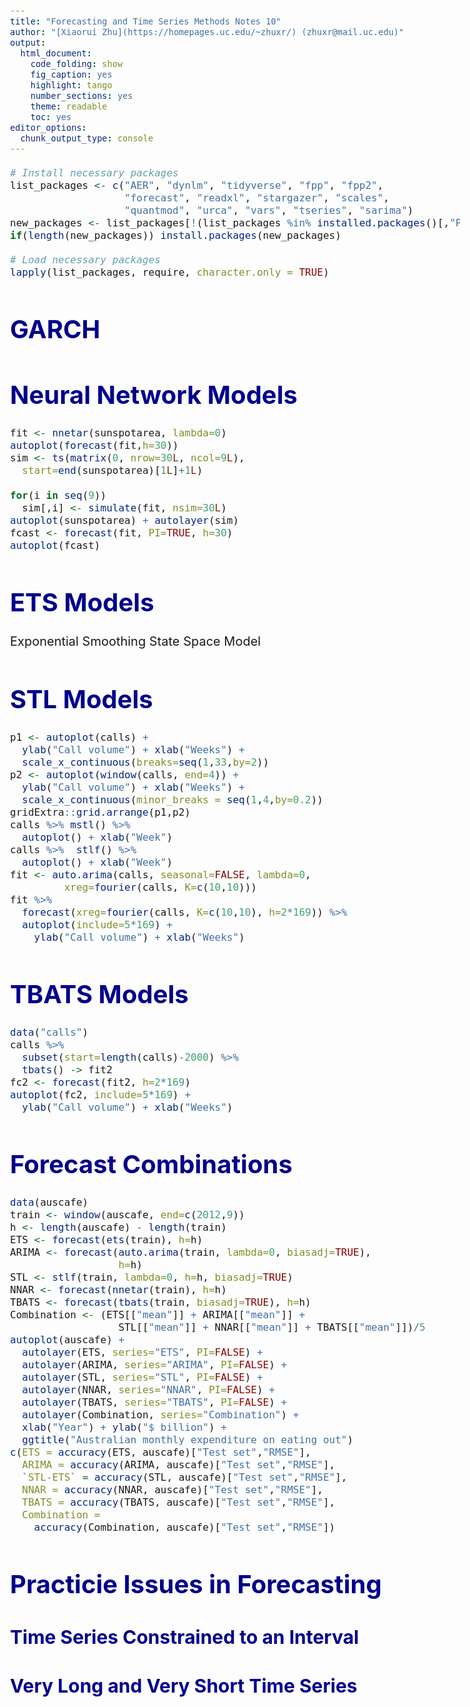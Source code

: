 ```yaml
---
title: "Forecasting and Time Series Methods Notes 10"
author: "[Xiaorui Zhu](https://homepages.uc.edu/~zhuxr/) (zhuxr@mail.uc.edu)"
output: 
  html_document:
    code_folding: show
    fig_caption: yes
    highlight: tango
    number_sections: yes
    theme: readable
    toc: yes
editor_options: 
  chunk_output_type: console
---
```

<style type="text/css">
body{ /* Normal  */
      font-size: 20px;
  }
code.r{ /* Code block */
    font-size: 16px;
}
pre { /* Code block - determines code spacing between lines */
    font-size: 16px;
}
h1 { /* Header 1 */
  color: DarkBlue;
}
h2 { /* Header 2 */
  color: DarkBlue;
}
h3 { /* Header 3 */
  color: DarkBlue;
}
</style>



```r
# Install necessary packages
list_packages <- c("AER", "dynlm", "tidyverse", "fpp", "fpp2", 
                   "forecast", "readxl", "stargazer", "scales",
                   "quantmod", "urca", "vars", "tseries", "sarima")
new_packages <- list_packages[!(list_packages %in% installed.packages()[,"Package"])]
if(length(new_packages)) install.packages(new_packages)

# Load necessary packages
lapply(list_packages, require, character.only = TRUE)
```

# GARCH

# Neural Network Models

```r
fit <- nnetar(sunspotarea, lambda=0)
autoplot(forecast(fit,h=30))
sim <- ts(matrix(0, nrow=30L, ncol=9L),
  start=end(sunspotarea)[1L]+1L)
```

```r
for(i in seq(9))
  sim[,i] <- simulate(fit, nsim=30L)
autoplot(sunspotarea) + autolayer(sim)
fcast <- forecast(fit, PI=TRUE, h=30)
autoplot(fcast)
```

# ETS Models

Exponential Smoothing State Space Model

# STL Models

```r
p1 <- autoplot(calls) +
  ylab("Call volume") + xlab("Weeks") +
  scale_x_continuous(breaks=seq(1,33,by=2))
p2 <- autoplot(window(calls, end=4)) +
  ylab("Call volume") + xlab("Weeks") +
  scale_x_continuous(minor_breaks = seq(1,4,by=0.2))
gridExtra::grid.arrange(p1,p2)
calls %>% mstl() %>%
  autoplot() + xlab("Week")
calls %>%  stlf() %>%
  autoplot() + xlab("Week")
fit <- auto.arima(calls, seasonal=FALSE, lambda=0,
         xreg=fourier(calls, K=c(10,10)))
fit %>%
  forecast(xreg=fourier(calls, K=c(10,10), h=2*169)) %>%
  autoplot(include=5*169) +
    ylab("Call volume") + xlab("Weeks")
```


# TBATS Models
```r
data("calls")
calls %>%
  subset(start=length(calls)-2000) %>%
  tbats() -> fit2
fc2 <- forecast(fit2, h=2*169)
autoplot(fc2, include=5*169) +
  ylab("Call volume") + xlab("Weeks")
```

# Forecast Combinations
```r
data(auscafe)
train <- window(auscafe, end=c(2012,9))
h <- length(auscafe) - length(train)
ETS <- forecast(ets(train), h=h)
ARIMA <- forecast(auto.arima(train, lambda=0, biasadj=TRUE),
                  h=h)
STL <- stlf(train, lambda=0, h=h, biasadj=TRUE)
NNAR <- forecast(nnetar(train), h=h)
TBATS <- forecast(tbats(train, biasadj=TRUE), h=h)
Combination <- (ETS[["mean"]] + ARIMA[["mean"]] +
                  STL[["mean"]] + NNAR[["mean"]] + TBATS[["mean"]])/5
autoplot(auscafe) +
  autolayer(ETS, series="ETS", PI=FALSE) +
  autolayer(ARIMA, series="ARIMA", PI=FALSE) +
  autolayer(STL, series="STL", PI=FALSE) +
  autolayer(NNAR, series="NNAR", PI=FALSE) +
  autolayer(TBATS, series="TBATS", PI=FALSE) +
  autolayer(Combination, series="Combination") +
  xlab("Year") + ylab("$ billion") +
  ggtitle("Australian monthly expenditure on eating out")
c(ETS = accuracy(ETS, auscafe)["Test set","RMSE"],
  ARIMA = accuracy(ARIMA, auscafe)["Test set","RMSE"],
  `STL-ETS` = accuracy(STL, auscafe)["Test set","RMSE"],
  NNAR = accuracy(NNAR, auscafe)["Test set","RMSE"],
  TBATS = accuracy(TBATS, auscafe)["Test set","RMSE"],
  Combination =
    accuracy(Combination, auscafe)["Test set","RMSE"])
```

# Practicie Issues in Forecasting


## Time Series Constrained to an Interval


## Very Long and Very Short Time Series


